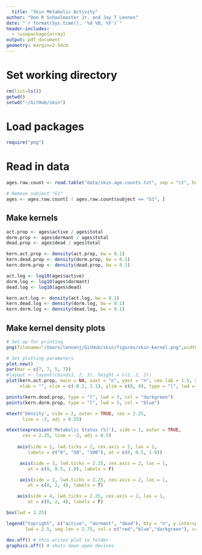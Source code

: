 ```yaml
---
  title: "Skin Metabolic Activity"
author: "Don R Schoolmaster Jr. and Jay T Lennon"
date: "`r format(Sys.time(), '%d %B, %Y')`"
header-includes:
  - \usepackage{array}
output: pdf_document
geometry: margin=2.54cm
---
```


# Set working directory
```r
rm(list=ls())
getwd()
setwd("~/GitHub/skin")
```

# Load packages
```r
require("png")
```

# Read in data 
```r
ages.raw.count <- read.table("data/skin.age.counts.txt", sep = "\t", header = T)

# Remove subject "G1"
ages <- ages.raw.count[ ! ages.raw.count$subject == "G1", ]
```

## Make kernels
```r
act.prop <- ages$active / ages$total
dorm.prop <- ages$dormant / ages$total
dead.prop <- ages$dead / ages$total

kern.act.prop <- density(act.prop, bw = 0.1) 
kern.dead.prop <- density(dorm.prop, bw = 0.1)
kern.dorm.prop <- density(dead.prop, bw = 0.1)

act.log <- log10(ages$active)
dorm.log <- log10(ages$dormant)
dead.log <- log10(ages$dead)

kern.act.log <- density(act.log, bw = 0.1) 
kern.dead.log <- density(dorm.log, bw = 0.1)
kern.dorm.log <- density(dead.log, bw = 0.1)
```

## Make kernel density plots
```r
# Set-up for printing 
png(filename="/Users/lennonj/GitHub/skin/figures/skin-kernel.png",width = 1200, height = 900, res = 96*2)

# Set plotting parameters
plot.new()
par(mar = c(7, 7, 5, 7))
#layout <- layout(cbind(1, 2, 3), height = c(2, 2, 2)) 
plot(kern.act.prop, main = NA, xaxt = "n", yaxt = "n", cex.lab = 1.5, ylab = "",
     xlab = "", xlim = c(-0.1, 1.1), ylim = c(0, 4), type = "l", lwd = 3, col = "red")

points(kern.dead.prop, type = "l", lwd = 3, col = "darkgreen")
points(kern.dorm.prop, type = "l", lwd = 3, col = "blue")

mtext('Density', side = 2, outer = TRUE, cex = 2.25, 
      line = -3, adj = 0.55)

mtext(expression('Metabolic Status (%)'), side = 1, outer = TRUE, 
      cex = 2.25, line = -3, adj = 0.5)
     
    axis(side = 1, lwd.ticks = 2, cex.axis = 2, las = 1,
        labels = c("0", "50", "100"), at = c(0, 0.5, 1.0))

     axis(side = 3, lwd.ticks = 2.25, cex.axis = 2, las = 1,
        at = c(0, 0.5, 1.0), labels = F)

     axis(side = 2, lwd.ticks = 2.25, cex.axis = 2, las = 1,
        at = c(0, 2, 4), labels = T)

    axis(side = 4, lwd.ticks = 2.25, cex.axis = 2, las = 1,
        at = c(0, 2, 4), labels = F)

box(lwd = 2.25)

legend("topright", c("active", "dormant", "dead"), bty = "n", y.intersp = 1, lty = c(1,1,1), 
       lwd = 2.5, seg.len = 2.75, col = c("red","blue","darkgreen"), cex = 1)

dev.off() # this writes plot to folder
graphics.off() # shuts down open devices
```

